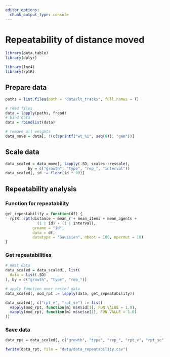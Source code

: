 ```yaml
---
editor_options: 
  chunk_output_type: console
---
```

# Repeatability of distance moved

```r
library(data.table)
library(dplyr)

library(lme4)
library(rptR)
```

## Prepare data

```r
paths = list.files(path = "data/lt_tracks", full.names = T)

# read files
data = lapply(paths, fread)
# bind data
data = rbindlist(data)

# remove all weights
data_move = data[, !(c(sprintf("wt_%i", seq(8)), "gen"))]
```

## Scale data

```r
data_scaled = data_move[, lapply(.SD, scales::rescale), 
          by = c("growth", "type", "rep_", "interval")]
data_scaled[, id := floor(id * 99)]
```

## Repeatability analysis

### Function for repeatability

```r
get_repeatability = function(df) {
  rptR::rpt(distance ~ mean_r + mean_items + mean_agents + 
              (1 | id) + (1 | interval), 
            grname = "id", 
            data = df, 
            datatype = "Gaussian", nboot = 100, npermut = 10)
}
```

### Get repeatabilities

```r
# nest data
data_scaled = data_scaled[, list(
  data = list(.SD)
), by = c("growth", "type", "rep_")]

# apply function over nested data
data_scaled[, mod_rpt := lapply(data, get_repeatability)]

data_scaled[, c("rpt_v", "rpt_se") := list(
  vapply(mod_rpt, function(m) m$R$id[1], FUN.VALUE = 1.0),
  vapply(mod_rpt, function(m) m$se$se[1], FUN.VALUE = 1.0)
)]
```

### Save data

```r
data_rpt = data_scaled[, c("growth", "type", "rep_", "rpt_v", "rpt_se")]

fwrite(data_rpt, file = "data/data_repeatability.csv")
```
